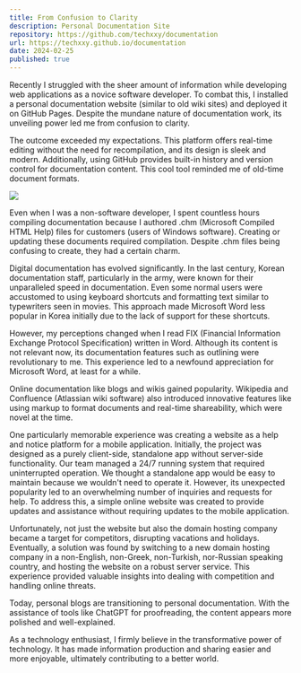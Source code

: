 ```yaml
---
title: From Confusion to Clarity
description: Personal Documentation Site
repository: https://github.com/techxxy/documentation
url: https://techxxy.github.io/documentation
date: 2024-02-25
published: true
---
```


Recently I struggled with the sheer amount of information while developing web applications as a novice software developer. To combat this, I installed a personal documentation website (similar to old wiki sites) and deployed it on GitHub Pages. Despite the mundane nature of documentation work, its unveiling power led me from confusion to clarity.

The outcome exceeded my expectations. This platform offers real-time editing without the need for recompilation, and its design is sleek and modern. Additionally, using GitHub provides built-in history and version control for documentation content. This cool tool reminded me of old-time document formats.

![](/nextra.png)

Even when I was a non-software developer, I spent countless hours compiling documentation because I authored .chm (Microsoft Compiled HTML Help) files for customers (users of Windows software). Creating or updating these documents required compilation. Despite .chm files being confusing to create, they had a certain charm.

Digital documentation has evolved significantly. In the last century, Korean documentation staff, particularly in the army, were known for their unparalleled speed in documentation. Even some normal users were accustomed to using keyboard shortcuts and formatting text similar to typewriters seen in movies. This approach made Microsoft Word less popular in Korea initially due to the lack of support for these shortcuts.

However, my perceptions changed when I read FIX (Financial Information Exchange Protocol Specification) written in Word. Although its content is not relevant now, its documentation features such as outlining were revolutionary to me. This experience led to a newfound appreciation for Microsoft Word, at least for a while.

Online documentation like blogs and wikis gained popularity. Wikipedia and Confluence (Atlassian wiki software) also introduced innovative features like using markup to format documents and real-time shareability, which were novel at the time.

One particularly memorable experience was creating a website as a help and notice platform for a mobile application. Initially, the project was designed as a purely client-side, standalone app without server-side functionality. Our team managed a 24/7 running system that required uninterrupted operation. We thought a standalone app would be easy to maintain because we wouldn't need to operate it. However, its unexpected popularity led to an overwhelming number of inquiries and requests for help. To address this, a simple online website was created to provide updates and assistance without requiring updates to the mobile application.

Unfortunately, not just the website but also the domain hosting company became a target for competitors, disrupting vacations and holidays. Eventually, a solution was found by switching to a new domain hosting company in a non-English, non-Greek, non-Turkish, nor-Russian speaking country, and hosting the website on a robust server service. This experience provided valuable insights into dealing with competition and handling online threats.

Today, personal blogs are transitioning to personal documentation. With the assistance of tools like ChatGPT for proofreading, the content appears more polished and well-explained.

As a technology enthusiast, I firmly believe in the transformative power of technology. It has made information production and sharing easier and more enjoyable, ultimately contributing to a better world.